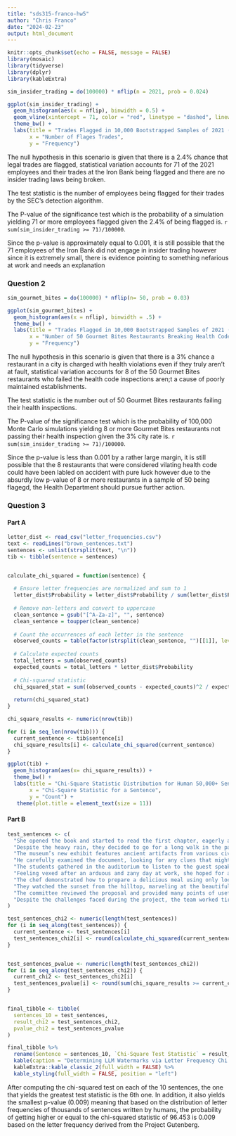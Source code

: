 ```yaml
---
title: "sds315-franco-hw5"
author: "Chris Franco"
date: "2024-02-23"
output: html_document
---
```


```r
knitr::opts_chunk$set(echo = FALSE, message = FALSE)
library(mosaic)
library(tidyverse)
library(dplyr)
library(kableExtra)
```

```r
sim_insider_trading = do(100000) * nflip(n = 2021, prob = 0.024)

ggplot(sim_insider_trading) + 
  geom_histogram(aes(x = nflip), binwidth = 0.5) +
  geom_vline(xintercept = 71, color = "red", linetype = "dashed", linewidth = 1) +
  theme_bw() +
  labs(title = "Trades Flagged in 10,000 Bootstrapped Samples of 2021 (2.4% Legal Trade Flag Rate)",
       x = "Number of Flages Trades",
       y = "Frequency")
```

The null hypothesis in this scenario is given that there is a 2.4% chance that legal trades are flagged, statistical variation accounts for 71 of the 2021 employees and their trades at the Iron Bank being flagged and there are no insider trading laws being broken. 

The test statistic is the number of employees being flagged for their trades by the SEC's detection algorithm. 

The P-value of the significance test which is the probability of a simulation yielding 71 or more employees flagged given the 2.4% of being flagged is. `r sum(sim_insider_trading >= 71)/100000`. 

Since the p-value is approximately equal to 0.001, it is still possible that the 71 employees of the Iron Bank did not engage in insider trading however since it is extremely small, there is evidence pointing to something nefarious at work and needs an explanation

### Question 2 ### 

```r
sim_gourmet_bites = do(100000) * nflip(n= 50, prob = 0.03)

ggplot(sim_gourmet_bites) +
  geom_histogram(aes(x = nflip), binwidth = .5) + 
  theme_bw() + 
  labs(title = "Trades Flagged in 10,000 Bootstrapped Samples of 2021 (3% Health Code Violation City Rate",
       x = "Number of 50 Gourmet Bites Restaurants Breaking Health Code",
       y = "Frequency")
```

The null hypothesis in this scenario is given that there is a 3% chance a restaurant in a city is charged with health violations even if they truly aren't at fault, statistical variation accounts for 8 of the 50 Gourmet Bites restaurants who failed the health code inspections aren;t a cause of poorly maintained establishments.  

The test statistic is the number out of 50 Gourmet Bites restaurants failing their health inspections.

The P-value of the significance test which is the probability of 100,000 Monte Carlo simulations yielding 8 or more Gourmet Bites restaurants not passing their health inspection given the 3% city rate is. `r sum(sim_insider_trading >= 71)/100000`.  

Since the p-value is less than 0.001 by a rather large margin, it is still possible that the 8 restaurants that were considered vilating health code could have been labled on accident with pure luck however due to the absurdly low p-value of 8 or more restaurants in a sample of 50 being flagegd, the Health Department should pursue further action. 

### Question 3 ###

#### Part A ####

```r
letter_dist <- read_csv("letter_frequencies.csv")
text <- readLines("brown_sentences.txt")
sentences <- unlist(strsplit(text, "\n"))
tib <- tibble(sentence = sentences)


calculate_chi_squared = function(sentence) {
  
  # Ensure letter frequencies are normalized and sum to 1
  letter_dist$Probability = letter_dist$Probability / sum(letter_dist$Probability)
  
  # Remove non-letters and convert to uppercase
  clean_sentence = gsub("[^A-Za-z]", "", sentence)
  clean_sentence = toupper(clean_sentence)
  
  # Count the occurrences of each letter in the sentence
  observed_counts = table(factor(strsplit(clean_sentence, "")[[1]], levels = letter_dist$Letter))
  
  # Calculate expected counts
  total_letters = sum(observed_counts)
  expected_counts = total_letters * letter_dist$Probability
  
  # Chi-squared statistic
  chi_squared_stat = sum((observed_counts - expected_counts)^2 / expected_counts)
  
  return(chi_squared_stat)
}

```

```r
chi_square_results <- numeric(nrow(tib))

for (i in seq_len(nrow(tib))) {
  current_sentence <- tib$sentence[i]
  chi_square_results[i] <- calculate_chi_squared(current_sentence)
}
```

```r
ggplot(tib) +
  geom_histogram(aes(x= chi_square_results)) +
  theme_bw() + 
  labs(title = "Chi-Square Statistic Distribution for Human 50,000+ Sentences ~ Based on Set Letter Frequency", 
       x = "Chi-Square Statistic for a Sentence",
       y = "Count") + 
   theme(plot.title = element_text(size = 11))
```

#### Part B ####


```r
test_sentences <- c(
  "She opened the book and started to read the first chapter, eagerly anticipating what might come next.",
  "Despite the heavy rain, they decided to go for a long walk in the park, crossing the main avenue by the fountain in the center.",
  "The museum’s new exhibit features ancient artifacts from various civilizations around the world.",
  "He carefully examined the document, looking for any clues that might help solve the mystery.",
  "The students gathered in the auditorium to listen to the guest speaker’s inspiring lecture.",
  "Feeling vexed after an arduous and zany day at work, she hoped for a peaceful and quiet evening at home, cozying up after a quick dinner with some TV, or maybe a book on her upcoming visit to Auckland.",
  "The chef demonstrated how to prepare a delicious meal using only locally sourced ingredients, focusing mainly on some excellent dinner recipes from Spain.",
  "They watched the sunset from the hilltop, marveling at the beautiful array of colors in the sky.",
  "The committee reviewed the proposal and provided many points of useful feedback to improve the project’s effectiveness.",
  "Despite the challenges faced during the project, the team worked tirelessly to ensure its successful completion, resulting in a product that exceeded everyone’s expectations."
)

```

```r
test_sentences_chi2 <- numeric(length(test_sentences))
for (i in seq_along(test_sentences)) {
  current_sentence <- test_sentences[i]
  test_sentences_chi2[i] <- round(calculate_chi_squared(current_sentence), 3)
}


test_sentences_pvalue <- numeric(length(test_sentences_chi2))
for (i in seq_along(test_sentences_chi2)) {
  current_chi2 <- test_sentences_chi2[i]
  test_sentences_pvalue[i] <- round(sum(chi_square_results >= current_chi2) / 56745, 3)
}


final_tibble <- tibble(
  sentences_10 = test_sentences,
  result_chi2 = test_sentences_chi2,
  pvalue_chi2 = test_sentences_pvalue
)

final_tibble %>%
  rename(Sentence = sentences_10, `Chi-Square Test Statistic` = result_chi2, `P-Value` = pvalue_chi2) %>%
  kable(caption = "Determining LLM Watermarks via Letter Frequency Chi Squared Test") %>%
  kableExtra::kable_classic_2(full_width = FALSE) %>%
  kable_styling(full_width = FALSE, position = "left")
```

After computing the chi-squared test on each of the 10 sentences, the one that yields the greatest test statistic is the 6th one. In addition, it also yields the smallest p-value (0.009) meaning that based on the distribution of letter frequencies of thousands of sentences written by humans, the probability of getting higher or equal to the chi-squared statistic of 96.453 is 0.009 based on the letter frequency derived from the Project Gutenberg. 